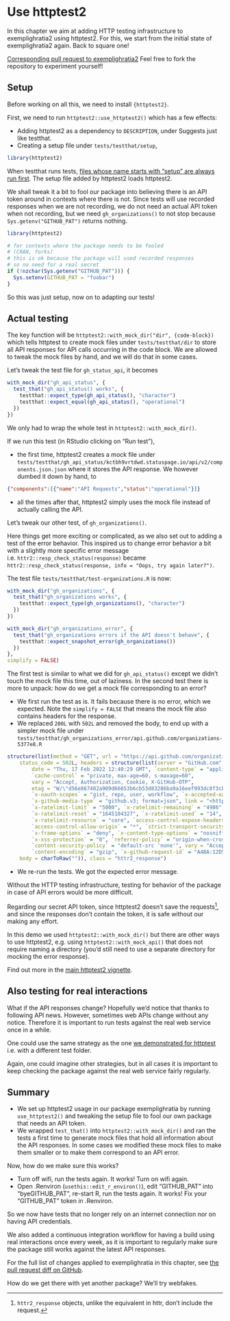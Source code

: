 # Use httptest2 {#httptest2}

In this chapter we aim at adding HTTP testing infrastructure to exemplighratia2 using httptest2.
For this, we start from the initial state of exemplighratia2 again. Back to square one!


::: {.alert .alert-dismissible .alert-info} 
[Corresponding pull request to exemplighratia2](https://github.com/ropensci-books/exemplighratia2/pull/1/files) Feel free to fork the repository to experiment yourself!
:::

## Setup

Before working on all this, we need to install `{httptest2}`.

First, we need to run `httptest2::use_httptest2()` which has a few effects:

* Adding httptest2 as a dependency to `DESCRIPTION`, under Suggests just like testthat.
* Creating a setup file under `tests/testthat/setup`,

```r
library(httptest2)
```

When testthat runs tests, [files whose name starts with "setup" are always run first](https://testthat.r-lib.org/reference/test_dir.html#special-files).
The setup file added by httptest2 loads httptest2.

We shall tweak it a bit to fool our package into believing there is an API token around in contexts where there is not. Since tests will use recorded responses when we are not recording, we do not need an actual API token when not recording, but we need `gh_organizations()` to not stop because `Sys.getenv("GITHUB_PAT")` returns nothing.

```r
library(httptest2)

# for contexts where the package needs to be fooled
# (CRAN, forks)
# this is ok because the package will used recorded responses
# so no need for a real secret
if (!nzchar(Sys.getenv("GITHUB_PAT"))) {
  Sys.setenv(GITHUB_PAT = "foobar")
}
```

So this was just setup, now on to adapting our tests!

## Actual testing

The key function will be `httptest2::with_mock_dir("dir", {code-block})` which tells httptest to create mock files under `tests/testthat/dir` to store all API responses for API calls occurring in the code block. 
We are allowed to tweak the mock files by hand, and we will do that in some cases.

Let's tweak the test file for `gh_status_api`, it becomes

```r
with_mock_dir("gh_api_status", {
  test_that("gh_api_status() works", {
    testthat::expect_type(gh_api_status(), "character")
    testthat::expect_equal(gh_api_status(), "operational")
  })
})
```

We only had to wrap the whole test in `httptest2::with_mock_dir()`.

If we run this test (in RStudio clicking on "Run test"), 

* the first time, httptest2 creates a mock file under `tests/testthat/gh_api_status/kctbh9vrtdwd.statuspage.io/api/v2/components.json.json` where it stores the API response.
We however dumbed it down by hand, to

```json
{"components":[{"name":"API Requests","status":"operational"}]}
```

* all the times after that, httptest2 simply uses the mock file instead of actually calling the API.

Let's tweak our other test, of `gh_organizations()`. 

Here things get more exciting or complicated, as we also set out to adding a test of the error behavior.
This inspired us to change error behavior a bit with a slightly more specific error message i.e. `httr2::resp_check_status(response)` became `httr2::resp_check_status(response, info = "Oops, try again later?")`. 

The test file ` tests/testthat/test-organizations.R` is now:

```r
with_mock_dir("gh_organizations", {
  test_that("gh_organizations works", {
    testthat::expect_type(gh_organizations(), "character")
  })
})

with_mock_dir("gh_organizations_error", {
  test_that("gh_organizations errors if the API doesn't behave", {
    testthat::expect_snapshot_error(gh_organizations())
  })
},
simplify = FALSE)
```

The first test is similar to what we did for `gh_api_status()` except we didn't touch the mock file this time, out of laziness.
In the second test there is more to unpack: how do we get a mock file corresponding to an error?

* We first run the test as is. It fails because there is no error, which we expected. Note the `simplify = FALSE` that means the mock file also contains headers for the response.
* We replaced `200L` with `502L` and removed the body, to end up with a simpler mock file under ` tests/testthat/gh_organizations_error/api.github.com/organizations-5377e8.R`

```r
structure(list(method = "GET", url = "https://api.github.com/organizations?since=1",
    status_code = 502L, headers = structure(list(server = "GitHub.com",
        date = "Thu, 17 Feb 2022 12:40:29 GMT", `content-type` = "application/json; charset=utf-8",
        `cache-control` = "private, max-age=60, s-maxage=60",
        vary = "Accept, Authorization, Cookie, X-GitHub-OTP",
        etag = "W/\"d56e867402a909d66653b6cb53d83286ba9a16eef993dc8f3cb64c43b66389f4\"",
        `x-oauth-scopes` = "gist, repo, user, workflow", `x-accepted-oauth-scopes` = "",
        `x-github-media-type` = "github.v3; format=json", link = "<https://api.github.com/organizations?since=3428>; rel=\"next\", <https://api.github.com/organizations{?since}>; rel=\"first\"",
        `x-ratelimit-limit` = "5000", `x-ratelimit-remaining` = "4986",
        `x-ratelimit-reset` = "1645104327", `x-ratelimit-used` = "14",
        `x-ratelimit-resource` = "core", `access-control-expose-headers` = "ETag, Link, Location, Retry-After, X-GitHub-OTP, X-RateLimit-Limit, X-RateLimit-Remaining, X-RateLimit-Used, X-RateLimit-Resource, X-RateLimit-Reset, X-OAuth-Scopes, X-Accepted-OAuth-Scopes, X-Poll-Interval, X-GitHub-Media-Type, X-GitHub-SSO, X-GitHub-Request-Id, Deprecation, Sunset",
        `access-control-allow-origin` = "*", `strict-transport-security` = "max-age=31536000; includeSubdomains; preload",
        `x-frame-options` = "deny", `x-content-type-options` = "nosniff",
        `x-xss-protection` = "0", `referrer-policy` = "origin-when-cross-origin, strict-origin-when-cross-origin",
        `content-security-policy` = "default-src 'none'", vary = "Accept-Encoding, Accept, X-Requested-With",
        `content-encoding` = "gzip", `x-github-request-id` = "A4BA:12D5C:178438:211160:620E423C"), class = "httr2_headers"),
    body = charToRaw("")), class = "httr2_response")

```
* We re-run the tests. We got the expected error message.

Without the HTTP testing infrastructure, testing for behavior of the package in case of API errors would be more difficult.

Regarding our secret API token, since httptest2 doesn't save the requests[^save], and since the responses don't contain the token, it is safe without our making any effort.

[^save]: `httr2_response` objects, unlike the equivalent in httr, don't include the request.

::: {.alert .alert-dismissible .alert-primary}
In this demo we used `httptest2::with_mock_dir()` but there are other ways to use httptest2, e.g. using `httptest2::with_mock_api()` that does not require naming a directory (you'd still need to use a separate directory for mocking the error response).
 
Find out more in the [main httptest2 vignette](https://enpiar.com/httptest2/articles/httptest2.html).
:::

## Also testing for real interactions {#httptest2-real}

What if the API responses change?
Hopefully we'd notice that thanks to following API news.
However, sometimes web APIs change without any notice.
Therefore it is important to run tests against the real web service once in a while.

One could use the same strategy as the one [we demonstrated for httptest](#httptest2-real) i.e. with a different test folder.

Again, one could imagine other strategies, but in all cases it is important to keep checking the package against the real web service fairly regularly.

## Summary

* We set up httptest2 usage in our package exemplighratia by running `use_httptest2()` and tweaking the setup file to fool our own package that needs an API token.
* We wrapped `test_that()` into `httptest2::with_mock_dir()` and ran the tests a first time to generate mock files that hold all information about the API responses. In some cases we modified these mock files to make them smaller or to make them correspond to an API error.

Now, how do we make sure this works?

* Turn off wifi, run the tests again. It works! Turn on wifi again.
* Open .Renviron (`usethis::edit_r_environ()`), edit "GITHUB_PAT" into "byeGITHUB_PAT", re-start R, run the tests again. It works! Fix your "GITHUB_PAT" token in .Renviron.

So we now have tests that no longer rely on an internet connection nor on having API credentials.

We also added a continuous integration workflow for having a build using real interactions once every week, as it is important to regularly make sure the package still works against the latest API responses.

For the full list of changes applied to exemplighratia in this chapter, see [the pull request diff on GitHub](https://github.com/ropensci-books/exemplighratia/pull/9/files).

::: {.alert .alert-dismissible .alert-primary} 
How do we get there with yet another package? We'll try webfakes.
:::
